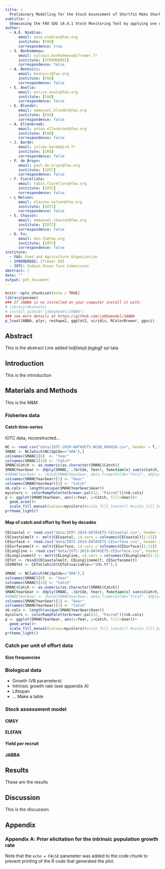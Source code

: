 ```yaml
---
title: |
  Preliminary Modelling for the Stock Assessment of Shortfin Mako Shark, Isurus oxyrinchus
subtitle: |
  Showcasing the FAO SDG 14.4.1 Stock Monitoring Tool by applying one of its data-limited methods, CMSY, and comparing its results to JABBA.
author: 
  - A.E. Nieblas:
      email: anne.nieblas@fao.org
      institute: [FAO]
      correspondence: true
  - S. Bonhommeau:
      email: sylvain.bonhommeau@ifremer.fr
      institute: [IFREMERDOI]
      correspondence: false
  - A. Bennicci:
      email: bennicci@fao.org
      institute: [FAO]
      correspondence: false
  - E. Anello:
      email: enrico.anelo@fao.org
      institute: [FAO]
      correspondence: false    
  - E. Blondel:
      email: emmanuel.blondel@fao.org
      institute: [FAO]
      correspondence: false
  - A. Ellenbroek:
      email: anton.ellenbroek@fao.org
      institute: [FAO]
      correspondence: false
  - J. Barde:
      email: julien.barde@ird.fr
      institute: [IRD]
      correspondence: false
  - P. de Bruyn:
      email: paul.de.bruyn@fao.org
      institute: [IOTC]
      correspondence: false
  - F. Fiorellato:
      email: fabio.fiorellato@fao.org
      institute: [IOTC]
      correspondence: false
  - L Nelson:
      email: alauren.nelson@fao.org
      institute: [IOTC]
      correspondence: false
  - E. Chassot:
      email: emmanuel.chassot@fao.org
      institute: [IOTC]
      correspondence: false  
  - D. Fu: 
      email: dan.fu@fao.org
      institute: [IOTC]
      correspondence: false
institute:
  - FAO: Food and Agriculture Organization
  - IFREMERDOI: Ifremer DOI
  - IOTC: Indian Ocean Tuna Commission
abstract: |
date: ""
output: pdf_document
---
```


```r
knitr::opts_chunk$set(echo = TRUE)
library(pacman)
### If JABBA is no installed on your computer install it with:
# library(devtools)
# install_github("jabbamodel/JABBA")
### see more details at https://github.com/jabbamodel/JABBA
p_load(JABBA, plyr, reshape2, ggplot2, viridis, RColorBrewer, ggsci)
```

## Abstract
This is the abstract
Line added
lsdjfalsjd
jkjgkgjf syl
tata

## Introduction
This is the introduction

## Materials and Methods
This is the M&M

### Fisheries data
#### Catch time-series
IOTC data, reconstructed...


```r
NC <- read.csv("data/IOTC-2020-DATASETS-NCDB_080420.csv", header = T, stringsAsFactors = F)
SMANC <- NC[which(NC$SpCde=="SMA"),]
colnames(SMANC)[8]  <- "Year"
colnames(SMANC)[29] <- "Catch"
SMANC$Catch <- as.numeric(as.character(SMANC$Catch))
SMANCYearGear <- ddply(SMANC, .(GrCde, Year), function(x) sum(x$Catch, na.rm=T))
#SMANCYearGear <- rbind(SMANCYearGear, data.frame(GrCde="Total", ddply(SMANC, .(Year), function(x) sum(x$Catch, na.rm=T))))
colnames(SMANCYearGear)[1] <- "Gear"
colnames(SMANCYearGear)[3] <- "Catch"
nb.cols <- length(unique(SMANCYearGear$Gear))
mycolors <- colorRampPalette(brewer.pal(12, "Paired"))(nb.cols)
p <- ggplot(SMANCYearGear, aes(x=Year, y=Catch, fill=Gear))+
  geom_area()+
  scale_fill_manual(values=mycolors)#scale_fill_lancet() #scale_fill_brewer(palette = brewer.pal(14, "RdYlBu")) #scale_fill_viridis(discrete = TRUE)
p+theme_light()
```
#### Map of catch and effort by fleet by decades

```r
CECoastal <- read.csv("data/IOTC-2019-DATASETS-CECoastal.csv", header = T, stringsAsFactors = F)
CECoastalmelt <- melt(CECoastal, id.vars = colnames(CECoastal)[1:11])
CESurface <- read.csv("data/IOTC-2019-DATASETS-CESurface.csv", header = T, stringsAsFactors = F)
CESurfacemelt <- melt(CESurface, id.vars = colnames(CESurface)[1:11])
CELongline <- read.csv("data/IOTC-2019-DATASETS-CESurface.csv", header = T, stringsAsFactors = F)
CELonglinemelt <- melt(CELongline, id.vars = colnames(CELongline)[1:11])
CETot <- rbind(CECoastalmelt, CELonglinemelt, CESurfacemelt)
CESMATot <- CETot[which(CETot$variable=="SMA.MT"),]

SMANC <- NC[which(NC$SpCde=="SMA"),]
colnames(SMANC)[8]  <- "Year"
colnames(SMANC)[29] <- "Catch"
SMANC$Catch <- as.numeric(as.character(SMANC$Catch))
SMANCYearGear <- ddply(SMANC, .(GrCde, Year), function(x) sum(x$Catch, na.rm=T))
#SMANCYearGear <- rbind(SMANCYearGear, data.frame(GrCde="Total", ddply(SMANC, .(Year), function(x) sum(x$Catch, na.rm=T))))
colnames(SMANCYearGear)[1] <- "Gear"
colnames(SMANCYearGear)[3] <- "Catch"
nb.cols <- length(unique(SMANCYearGear$Gear))
mycolors <- colorRampPalette(brewer.pal(12, "Paired"))(nb.cols)
p <- ggplot(SMANCYearGear, aes(x=Year, y=Catch, fill=Gear))+
  geom_area()+
  scale_fill_manual(values=mycolors)#scale_fill_lancet() #scale_fill_brewer(palette = brewer.pal(14, "RdYlBu")) #scale_fill_viridis(discrete = TRUE)
p+theme_light()
```

### Catch per unit of effort data

#### Size frequencies

### Biological data
- Growth (VB parameters)
- Intrinsic growth rate (see appendix A)
- Lifespan
- ...
Make a table

### Stock assessment model

#### CMSY

#### ELEFAN

#### Yield per recruit

#### JABBA




## Results
These are the results

## Discussion
This is the discussion

## Appendix

### Appendix A: Prior elicitation for the intrinsic population growth rate





Note that the `echo = FALSE` parameter was added to the code chunk to prevent printing of the R code that generated the plot.

